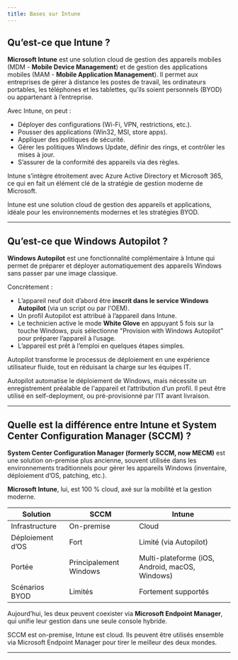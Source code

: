 ```yaml
---
title: Bases sur Intune
---
```


## Qu’est-ce que Intune ?

**Microsoft Intune** est une solution cloud de gestion des appareils mobiles (MDM - **Mobile Device Management**) et de gestion des applications mobiles (MAM - **Mobile Application Management**). Il permet aux entreprises de gérer à distance les postes de travail, les ordinateurs portables, les téléphones et les tablettes, qu’ils soient personnels (BYOD) ou appartenant à l’entreprise.

Avec Intune, on peut :
- Déployer des configurations (Wi-Fi, VPN, restrictions, etc.).
- Pousser des applications (Win32, MSI, store apps).
- Appliquer des politiques de sécurité.
- Gérer les politiques Windows Update, définir des rings, et contrôler les mises à jour.
- S’assurer de la conformité des appareils via des règles.

Intune s’intègre étroitement avec Azure Active Directory et Microsoft 365, ce qui en fait un élément clé de la stratégie de gestion moderne de Microsoft.

<Callout title="À retenir">
Intune est une solution cloud de gestion des appareils et applications, idéale pour les environnements modernes et les stratégies BYOD.
</Callout>


---

## Qu’est-ce que Windows Autopilot ?

**Windows Autopilot** est une fonctionnalité complémentaire à Intune qui permet de préparer et déployer automatiquement des appareils Windows sans passer par une image classique.

Concrètement :
- L’appareil neuf doit d’abord être **inscrit dans le service Windows Autopilot** (via un script ou par l'OEM).
- Un profil Autopilot est attribué à l’appareil dans Intune.
- Le technicien active le mode **White Glove** en appuyant 5 fois sur la touche Windows, puis sélectionne "Provision with Windows Autopilot" pour préparer l’appareil à l’usage.
- L’appareil est prêt à l’emploi en quelques étapes simples.


Autopilot transforme le processus de déploiement en une expérience utilisateur fluide, tout en réduisant la charge sur les équipes IT.

<Callout title="À retenir">
 Autopilot automatise le déploiement de Windows, mais nécessite un enregistrement préalable de l'appareil et l’attribution d’un profil. Il peut être utilisé en self-deployment, ou pré-provisionné par l’IT avant livraison.
</Callout>

---

## Quelle est la différence entre Intune et System Center Configuration Manager (SCCM) ?

**System Center Configuration Manager (formerly SCCM, now MECM)** est une solution on-premise plus ancienne, souvent utilisée dans les environnements traditionnels pour gérer les appareils Windows (inventaire, déploiement d’OS, patching, etc.).

**Microsoft Intune**, lui, est 100 % cloud, axé sur la mobilité et la gestion moderne.

| Solution | SCCM | Intune |
|----------------|------|--------|
| Infrastructure | On-premise | Cloud |
| Déploiement d’OS | Fort | Limité (via Autopilot) |
| Portée | Principalement Windows | Multi-plateforme (iOS, Android, macOS, Windows) |
| Scénarios BYOD | Limités | Fortement supportés |

Aujourd’hui, les deux peuvent coexister via **Microsoft Endpoint Manager**, qui unifie leur gestion dans une seule console hybride.

<Callout title="À retenir">
SCCM est on-premise, Intune est cloud. Ils peuvent être utilisés ensemble via Microsoft Endpoint Manager pour tirer le meilleur des deux mondes.
</Callout>

---